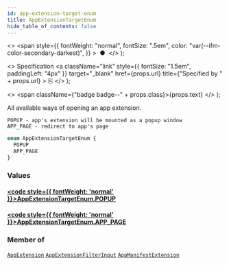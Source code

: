 ```yaml
---
id: app-extension-target-enum
title: AppExtensionTargetEnum
hide_table_of_contents: false
---
```


  <>
    <span
      style={{
        fontWeight: "normal",
        fontSize: ".5em",
        color: "var(--ifm-color-secondary-darkest)",
      }}
    >
      &nbsp;●&nbsp;
    </span>
  </>
);

  <>
    Specification
    <a
      className="link"
      style={{ fontSize: "1.5em", paddingLeft: "4px" }}
      target="\_blank"
      href={props.url}
      title={"Specified by " + props.url}
    >
      ⎘
    </a>
  </>
);

  <>
    <span className={"badge badge--" + props.class}>{props.text}</span>
  </>
);

All available ways of opening an app extension.

    POPUP - app's extension will be mounted as a popup window
    APP_PAGE - redirect to app's page

```graphql
enum AppExtensionTargetEnum {
  POPUP
  APP_PAGE
}
```

### Values

#### [<code style={{ fontWeight: 'normal' }}>AppExtensionTargetEnum.<b>POPUP</b></code>](#)

>

#### [<code style={{ fontWeight: 'normal' }}>AppExtensionTargetEnum.<b>APP_PAGE</b></code>](#)

>

### Member of

[`AppExtension`](../../../storefront/apps/objects/app-extension) <Badge class="secondary" text="object"/><Bullet />[`AppExtensionFilterInput`](../../../storefront/apps/inputs/app-extension-filter-input) <Badge class="secondary" text="input"/><Bullet />[`AppManifestExtension`](../../../storefront/apps/objects/app-manifest-extension) <Badge class="secondary" text="object"/>
